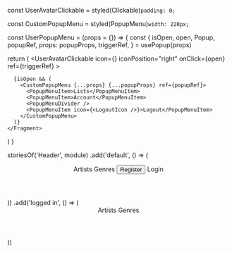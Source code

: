 

const UserAvatarClickable = styled(Clickable)`padding: 0;`

const CustomPopupMenu = styled(PopupMenu)`width: 220px;`

const UserPopupMenu = (props = {}) => {
const {
isOpen,
open,
Popup,
popupRef,
props: popupProps,
triggerRef,
} = usePopup(props)

return (
<Fragment>
<UserAvatarClickable
icon={<ChevronDownIcon />}
iconPosition="right"
onClick={open}
ref={triggerRef} >
<Avatar scale={1} src="https://i.pravatar.cc/40" />
</UserAvatarClickable>

      {isOpen && (
        <CustomPopupMenu {...props} {...popupProps} ref={popupRef}>
          <PopupMenuItem>Lists</PopupMenuItem>
          <PopupMenuItem>Account</PopupMenuItem>
          <PopupMenuDivider />
          <PopupMenuItem icon={<LogoutIcon />}>Logout</PopupMenuItem>
        </CustomPopupMenu>
      )}
    </Fragment>

)
}

storiesOf('Header', module)
.add('default', () => (
<Flex full>
<Header>
<Flex alignItems="center">
<MiniLogo height={40} />
<Spacer inline right scale={5} />
<HeaderLink href="#">Artists</HeaderLink>
<Spacer inline right scale={3} />
<HeaderLink href="#">Genres</HeaderLink>
</Flex>
<Flex alignItems="center">
<SearchInput />
<Spacer inline right scale={3} />
<Button outline primary>
Register
</Button>
<Spacer inline right scale={3} />
<HeaderLink href="#">Login</HeaderLink>
</Flex>
</Header>
</Flex>
))
.add('logged in', () => (
<div style={{ width: '100vw' }}>
<Header>
<Flex alignItems="center">
<MiniLogo height={40} />
<Spacer inline right scale={5} />
<HeaderLink href="#">Artists</HeaderLink>
<Spacer inline right scale={3} />
<HeaderLink href="#">Genres</HeaderLink>
</Flex>
<Flex alignItems="center">
<SearchInput />
<Spacer inline right scale={3} />
<UserPopupMenu y="bottom" yOffset="2%" x="right" />
</Flex>
</Header>
</div>
))
